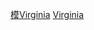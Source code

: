 <noinclude>
{{NoteTA
|1 = zh-hans:弗吉尼亚; zh-tw:維吉尼亞; zh-hk:維珍尼亞;
}}
</noinclude>{{military navigation
|name = 維珍尼亞級核動力導彈巡洋艦
|title = [[維珍尼亞級核動力導彈巡洋艦]]
|style = wide
|listclass = hlist
|state = {{{state|autocollapse}}}

|list1 = 
* {{link-en|維珍尼亞號核動力導彈巡洋艦|USS Virginia (CGN-38)|CGN-38 維珍尼亞號}}
* {{link-en|德克薩斯號核動力導彈巡洋艦|USS Texas (CGN-39)|CGN-39 德克薩斯號}}
* {{link-en|密西西比號核動力導彈巡洋艦|USS Mississippi (CGN-40)|CGN-40 密西西比號}}
* {{link-en|阿肯色號核動力導彈巡洋艦|USS Arkansas (CGN-41)|CGN-41 阿肯色號}}

|list2 =
* 前級：[[加利福尼亞級核動力導彈巡洋艦|加利福尼亞級]]
* 次級：[[提康德罗加级导弹巡洋舰|提康德罗加级]]

|below = [[美國海軍巡洋艦列表]]
}}<noinclude>
{{collapsible option}}
[[Category:維珍尼亞級核動力導彈巡洋艦‎‎‎‎‎‎‎‎‎‎|模Virginia]]
[[Category:美国海军模板|Virginia]]
</noinclude>